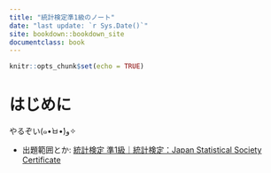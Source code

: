 ```yaml
---
title: "統計検定準1級のノート"
date: "last update: `r Sys.Date()`"
site: bookdown::bookdown_site
documentclass: book
---
```


```r
knitr::opts_chunk$set(echo = TRUE)
```

# はじめに {-}

やるぞい(๑•̀ㅂ•́)و✧

- 出題範囲とか: [統計検定 準1級｜統計検定：Japan Statistical Society Certificate](http://www.toukei-kentei.jp/about/grade1semi/)

